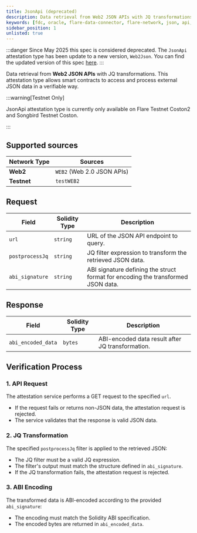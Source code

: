 ```yaml
---
title: JsonApi (deprecated)
description: Data retrieval from Web2 JSON APIs with JQ transformations.
keywords: [fdc, oracle, flare-data-connector, flare-network, json, api, web2]
sidebar_position: 1
unlisted: true
---
```


:::danger
Since May 2025 this spec is considered deprecated.
The `JsonApi` attestation type has been update to a new version, `Web2Json`.
You can find the updated version of this spec [here](/fdc/attestation-types/web2-json).
:::

Data retrieval from **Web2 JSON APIs** with JQ transformations. This attestation type allows smart contracts to access and process external JSON data in a verifiable way.

:::warning[Testnet Only]

JsonApi attestation type is currently only available on Flare Testnet Coston2 and Songbird Testnet Coston.

:::

## Supported sources

| Network Type | Sources                    |
| ------------ | -------------------------- |
| **Web2**     | `WEB2` (Web 2.0 JSON APIs) |
| **Testnet**  | `testWEB2`                 |

## Request

| Field           | Solidity Type | Description                                                                      |
| --------------- | ------------- | -------------------------------------------------------------------------------- |
| `url`           | `string`      | URL of the JSON API endpoint to query.                                           |
| `postprocessJq` | `string`      | JQ filter expression to transform the retrieved JSON data.                       |
| `abi_signature` | `string`      | ABI signature defining the struct format for encoding the transformed JSON data. |

## Response

| Field              | Solidity Type | Description                                      |
| ------------------ | ------------- | ------------------------------------------------ |
| `abi_encoded_data` | `bytes`       | ABI-encoded data result after JQ transformation. |

## Verification Process

### 1. API Request

The attestation service performs a GET request to the specified `url`.

- If the request fails or returns non-JSON data, the attestation request is rejected.
- The service validates that the response is valid JSON data.

### 2. JQ Transformation

The specified `postprocessJq` filter is applied to the retrieved JSON:

- The JQ filter must be a valid JQ expression.
- The filter's output must match the structure defined in `abi_signature`.
- If the JQ transformation fails, the attestation request is rejected.

### 3. ABI Encoding

The transformed data is ABI-encoded according to the provided `abi_signature`:

- The encoding must match the Solidity ABI specification.
- The encoded bytes are returned in `abi_encoded_data`.
